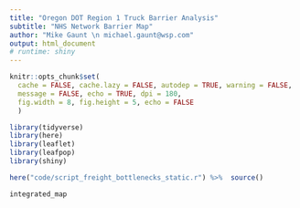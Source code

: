 ```yaml
---
title: "Oregon DOT Region 1 Truck Barrier Analysis"
subtitle: "NHS Network Barrier Map"
author: "Mike Gaunt \n michael.gaunt@wsp.com"
output: html_document
# runtime: shiny
---
```


<style type="text/css">
.main-container {
  max-width: 95vw;
  margin-left: auto;
  margin-right: auto;
}
</style>

```r
knitr::opts_chunk$set(
  cache = FALSE, cache.lazy = FALSE, autodep = TRUE, warning = FALSE, 
  message = FALSE, echo = TRUE, dpi = 180,
  fig.width = 8, fig.height = 5, echo = FALSE
  )
```

<!--#general comments===========================================================
#~~~~~~~~~~~~~~~~~~~~~~~~~~~~~~~~~~~~~~~~~~~~~~~~~~~~~~~~~~~~~~~~~~~~~~~~~~~~~~~
#
# This is [[insert description here - what it does/solve]]
#
# By: mike gaunt, michael.gaunt@wsp.com
#
# README: [[insert brief readme here]]
#-------- [[insert brief readme here]]
#
# *please use 80 character margins
# *please go to https://pkgs.rstudio.com/flexdashboard/articles/layouts.html
# to explore the different layouts available for the flexdashboard framework
#
#~~~~~~~~~~~~~~~~~~~~~~~~~~~~~~~~~~~~~~~~~~~~~~~~~~~~~~~~~~~~~~~~~~~~~~~~~~~ -->

<!--#library set-up=============================================================
#~~~~~~~~~~~~~~~~~~~~~~~~~~~~~~~~~~~~~~~~~~~~~~~~~~~~~~~~~~~~~~~~~~~~~~~~~~~~~~~
#content in this section should be removed if in production - ok for dev -->
```r
library(tidyverse)
library(here)
library(leaflet)
library(leafpop)
library(shiny)
```

<!--#source helpers/utilities===================================================
#~~~~~~~~~~~~~~~~~~~~~~~~~~~~~~~~~~~~~~~~~~~~~~~~~~~~~~~~~~~~~~~~~~~~~~~~~~~~~~~
#content in this section should be removed if in production - ok for dev -->
```r
here("code/script_freight_bottlenecks_static.r") %>%  source()
```


<!--#source data================================================================
#~~~~~~~~~~~~~~~~~~~~~~~~~~~~~~~~~~~~~~~~~~~~~~~~~~~~~~~~~~~~~~~~~~~~~~~~~~~~~~~
#content in this section should be removed if in production - ok for dev 
#area to upload data with and to perform initial munging
#please add test data here so that others may use/unit test these scripts -->

```r
integrated_map
```

<!-- ```{js} -->
<!-- function filter_default() { -->
<!--     document.getElementById("collision_rate_comb_flg").getElementsByClassName("selectized")[0].selectize.setValue("90th %", false); -->
<!--     document.getElementById("flag_vc_brlog").getElementsByClassName("selectized")[0].selectize.setValue("1", false); -->
<!--     document.getElementById("count_total_adj").getElementsByClassName("selectized")[0].selectize.setValue("5", false); -->
<!--     document.getElementById("flag_min_clearance").getElementsByClassName("selectized")[0].selectize.setValue("Below 15.5 feet", false); -->
<!-- } -->
<!-- window.onload = filter_default; -->
<!-- ``` -->



<!--end-->
